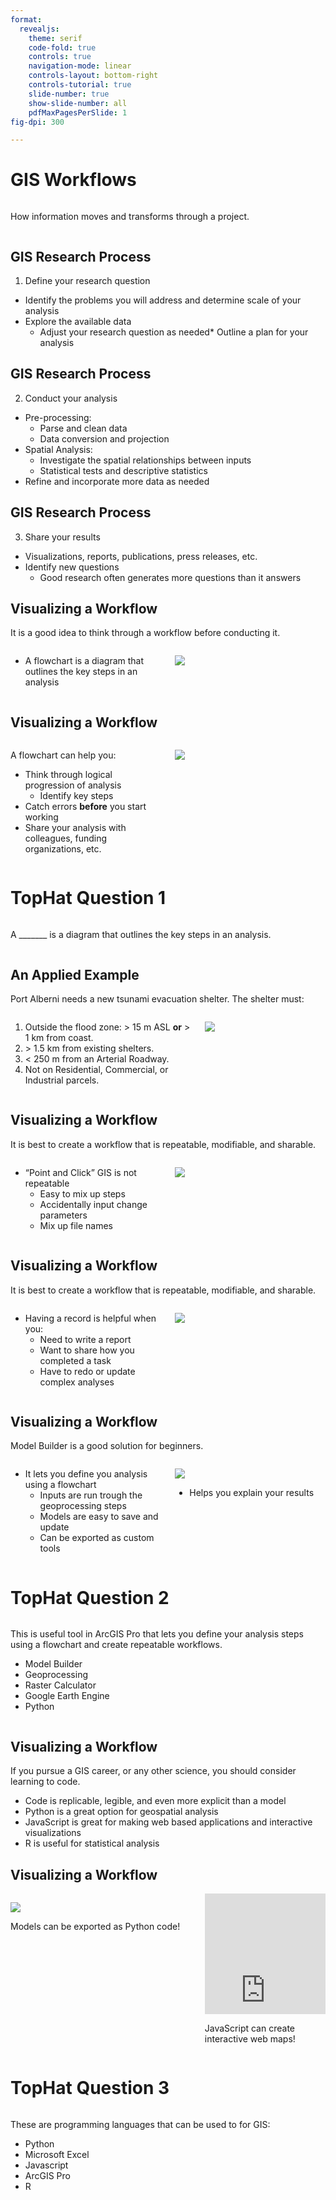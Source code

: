 ```yaml
---
format:
  revealjs:
    theme: serif
    code-fold: true
    controls: true
    navigation-mode: linear
    controls-layout: bottom-right
    controls-tutorial: true
    slide-number: true
    show-slide-number: all
    pdfMaxPagesPerSlide: 1
fig-dpi: 300

---
```


GIS Workflows
=============


::::{.columns}
:::{.column width="100%"}

How information moves and transforms through a project.
 
:::
::::

GIS Research Process
--------------------

1. Define your research question

* Identify the problems you will address and determine scale of your analysis
* Explore the available data
  + Adjust your research question as needed* Outline a plan for your analysis


GIS Research Process
--------------------

2. Conduct your analysis

* Pre-processing:
  + Parse and clean data
  + Data conversion and projection
    
* Spatial Analysis:
  + Investigate the spatial relationships between inputs
  + Statistical tests and descriptive statistics

* Refine and incorporate more data as needed


GIS Research Process
--------------------

3. Share your results
	
* Visualizations, reports, publications, press releases, etc.
* Identify new questions
  + Good research often generates more questions than it answers



Visualizing a Workflow
----------------------

It is a good idea to think through a workflow before conducting it.


::::{.columns}
:::{.column width="50%"}


* A flowchart is a diagram that outlines the key steps in an analysis

:::
:::{.column width="50%"}

![](images/Flowchart.png)

:::
::::


Visualizing a Workflow
----------------------

::::{.columns}
:::{.column width="50%"}


A flowchart can help you:

* Think through logical progression of analysis
  + Identify key steps
* Catch errors **before** you start working
* Share your analysis with colleagues, funding organizations, etc.


:::
:::{.column width="50%"}

![](images/Modelling_NECB.png)

:::
::::


TopHat Question 1
=================

::::{.columns}
:::{.column width="100%"}

A \_\_\_\_\_\_\_ is a diagram that outlines the key steps in an analysis.

:::
::::
An Applied Example
------------------


Port Alberni needs a new tsunami evacuation shelter.  The shelter must:

::::{.columns}
:::{.column width="60%"}


1. Outside the flood zone: \> 15 m ASL **or** > 1 km from coast.
3. \> 1.5 km from existing shelters.
4. < 250 m from an Arterial Roadway.
5. Not on Residential, Commercial, or Industrial parcels.

:::
:::{.column width="40%"}

![](images/Flowchart_Example.png)


:::
::::

Visualizing a Workflow
----------------------

It is best to create a workflow that is repeatable, modifiable, and sharable.

::::{.columns}
:::{.column width="50%"}


* "Point and Click" GIS is not repeatable
  + Easy to mix up steps
  + Accidentally input change parameters
  + Mix up file names
  
:::
:::{.column width="50%"}

![](images/RiskModelling.png)
:::
::::


Visualizing a Workflow
----------------------

It is best to create a workflow that is repeatable, modifiable, and sharable.

::::{.columns}
:::{.column width="50%"}


* Having a record is helpful when you:
  + Need to write a report
  + Want to share how you completed a task
  + Have to redo or update complex analyses
  
:::
:::{.column width="50%"}

![](images/RiskModelling.png)
:::
::::


Visualizing a Workflow
----------------------

Model Builder is a good solution for beginners.

::::{.columns}
:::{.column width="50%"}


* It lets you define you analysis using a flowchart
  + Inputs are run trough the geoprocessing steps
  + Models are easy to save and update
  + Can be exported as custom tools

  
:::
:::{.column width="50%"}

![](images/RiskModelling.png)

* Helps you explain your results

:::
::::
TopHat Question 2
=================

::::{.columns}
:::{.column width="100%"}

This is useful tool in ArcGIS Pro that lets you define your analysis steps using a flowchart and create repeatable workflows.

* Model Builder
* Geoprocessing
* Raster Calculator
* Google Earth Engine
* Python

:::
::::


Visualizing a Workflow
----------------------

If you pursue a GIS career, or any other science, you should consider learning to code.

* Code is replicable, legible, and even more explicit than a model
* Python is a great option for geospatial analysis
* JavaScript is great for making web based applications and interactive visualizations
* R is useful for statistical analysis


Visualizing a Workflow
----------------------

::::{.columns}
:::{.column width="60%"}


![](images/Model_Code.png)

Models can be exported as Python code!

:::
:::{.column width="40%"}


<div style="overflow: hidden;
padding-top: 100%;
position: relative">
<iframe src="https://ubc-micromet.github.io/FieldSiteMaps/" title="Processes" scrolling="no" frameborder="0"
style="border: 0;
height: 150%;
left: 0;
position: absolute;
top: 0;
width: 100%;">
</iframe>
</div>

JavaScript can create interactive web maps!


:::
::::


TopHat Question 3
=================

::::{.columns}
:::{.column width="100%"}

These are programming languages that can be used to for GIS:

* Python
* Microsoft Excel
* Javascript
* ArcGIS Pro
* R

:::
::::

